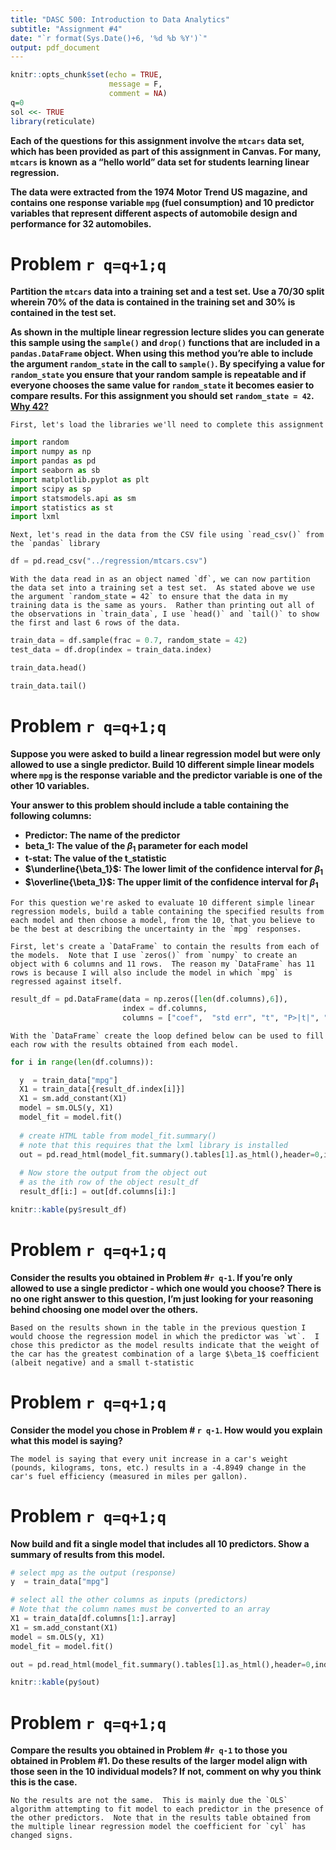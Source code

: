 ```yaml
---
title: "DASC 500: Introduction to Data Analytics"
subtitle: "Assignment #4"
date: "`r format(Sys.Date()+6, '%d %b %Y')`"
output: pdf_document
---
```


```r
knitr::opts_chunk$set(echo = TRUE,
                      message = F, 
                      comment = NA)
q=0
sol <<- TRUE
library(reticulate)
```

\pagenumbering{gobble}

__Each of the questions for this assignment involve the `mtcars` data set, which has been provided as part of this assignment in Canvas. For many, `mtcars` is known as a "hello world" data set for students learning linear regression.__

__The data were extracted from the 1974 Motor Trend US magazine, and contains one response variable `mpg` (fuel consumption) and 10 predictor variables that represent different aspects of automobile design and performance for 32 automobiles.__

# Problem `r q=q+1;q`

__Partition the `mtcars` data into a training set and a test set.  Use a 70/30 split wherein 70% of the data is contained in the training set and 30% is contained in the test set.__

__As shown in the multiple linear regression lecture slides you can generate this sample using the `sample()` and `drop()` functions that are included in a `pandas.DataFrame` object.  When using this method you're able to include the argument `random_state` in the call to `sample()`.  By specifying a value for `random_state` you ensure that your random sample is repeatable and if everyone chooses the same value for `random_state` it becomes easier to compare results.  For this assignment you should set `random_state = 42`.  [Why 42?](https://www.independent.co.uk/life-style/history/42-the-answer-to-life-the-universe-and-everything-2205734.html)__

```block
First, let's load the libraries we'll need to complete this assignment
```

```python
import random
import numpy as np
import pandas as pd
import seaborn as sb
import matplotlib.pyplot as plt
import scipy as sp
import statsmodels.api as sm
import statistics as st
import lxml
```

```block
Next, let's read in the data from the CSV file using `read_csv()` from the `pandas` library
```

```python
df = pd.read_csv("../regression/mtcars.csv")
```

```block
With the data read in as an object named `df`, we can now partition the data set into a training set a test set.  As stated above we use the argument `random_state = 42` to ensure that the data in my training data is the same as yours.  Rather than printing out all of the observations in `train_data`, I use `head()` and `tail()` to show the first and last 6 rows of the data. 
```

```python
train_data = df.sample(frac = 0.7, random_state = 42)
test_data = df.drop(index = train_data.index)

train_data.head()

train_data.tail()
```

# Problem `r q=q+1;q`

__Suppose you were asked to build a linear regression model but were only allowed to use a single predictor.  Build 10 different simple linear models where `mpg` is the response variable and the predictor variable is one of the other 10 variables.__

__Your answer to this problem should include a table containing the following columns:__

- __Predictor: The name of the predictor__
- __beta_1: The value of the $\beta_1$ parameter for each model__
- __t-stat: The value of the t_statistic__
- __$\underline{\beta_1}$: The lower limit of the confidence interval for $\beta_1$__
- __$\overline{\beta_1}$: The upper limit of the confidence interval for $\beta_1$__

```block
For this question we're asked to evaluate 10 different simple linear regression models, build a table containing the specified results from each model and then choose a model, from the 10, that you believe to be the best at describing the uncertainty in the `mpg` responses.

First, let's create a `DataFrame` to contain the results from each of the models.  Note that I use `zeros()` from `numpy` to create an object with 6 columns and 11 rows.  The reason my `DataFrame` has 11 rows is because I will also include the model in which `mpg` is regressed against itself.
```

```python
result_df = pd.DataFrame(data = np.zeros([len(df.columns),6]),
                         index = df.columns,
                         columns = ["coef",  "std err", "t", "P>|t|", "[0.025", "0.975]"])
```

```block
With the `DataFrame` create the loop defined below can be used to fill each row with the results obtained from each model.
```

```python
for i in range(len(df.columns)):

  y  = train_data["mpg"]
  X1 = train_data[{result_df.index[i]}]
  X1 = sm.add_constant(X1)
  model = sm.OLS(y, X1)
  model_fit = model.fit()
  
  # create HTML table from model_fit.summary()
  # note that this requires that the lxml library is installed
  out = pd.read_html(model_fit.summary().tables[1].as_html(),header=0,index_col=0)[0]
  
  # Now store the output from the object out
  # as the ith row of the object result_df
  result_df[i:] = out[df.columns[i]:]

```

```r
knitr::kable(py$result_df)
```

# Problem `r q=q+1;q`

__Consider the results you obtained in Problem #`r q-1`.  If you're only allowed to use a single predictor - which one would you choose? There is no one right answer to this question, I'm just looking for your reasoning behind choosing one model over the others.__

```block
Based on the results shown in the table in the previous question I would choose the regression model in which the predictor was `wt`.  I chose this predictor as the model results indicate that the weight of the car has the greatest combination of a large $\beta_1$ coefficient (albeit negative) and a small t-statistic  
```

# Problem `r q=q+1;q`

__Consider the model you chose in Problem # `r q-1`.  How would you explain what this model is saying?__

```block
The model is saying that every unit increase in a car's weight (pounds, kilograms, tons, etc.) results in a -4.8949 change in the car's fuel efficiency (measured in miles per gallon).
```

# Problem `r q=q+1;q`

__Now build and fit a single model that includes all 10 predictors.  Show a summary of results from this model.__

```python
# select mpg as the output (response)
y  = train_data["mpg"]

# select all the other columns as inputs (predictors)
# Note that the column names must be converted to an array
X1 = train_data[df.columns[1:].array]
X1 = sm.add_constant(X1)
model = sm.OLS(y, X1)
model_fit = model.fit()

out = pd.read_html(model_fit.summary().tables[1].as_html(),header=0,index_col=0)[0]
```

```r
knitr::kable(py$out)
```

# Problem `r q=q+1;q`

__Compare the results you obtained in Problem #`r q-1` to those you obtained in Problem #1.  Do these results of the larger model align with those seen in the 10 individual models? If not, comment on why you think this is the case.__

```block
No the results are not the same.  This is mainly due the `OLS` algorithm attempting to fit model to each predictor in the presence of the other predictors.  Note that in the results table obtained from the multiple linear regression model the coefficient for `cyl` has changed signs. 
```

